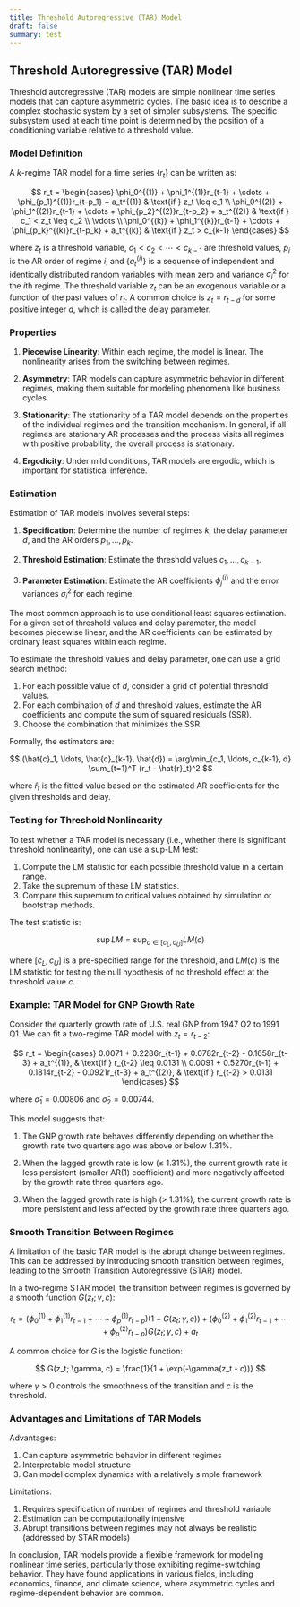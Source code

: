 ```yaml
---
title: Threshold Autoregressive (TAR) Model
draft: false
summary: test
---
```



<TOCInline toc={props.toc} asDisclosure />

## Threshold Autoregressive (TAR) Model

Threshold autoregressive (TAR) models are simple nonlinear time series models that can capture asymmetric cycles. The basic idea is to describe a complex stochastic system by a set of simpler subsystems. The specific subsystem used at each time point is determined by the position of a conditioning variable relative to a threshold value.

### Model Definition

A $k$-regime TAR model for a time series $\{r_t\}$ can be written as:

$$
r_t = \begin{cases}
\phi_0^{(1)} + \phi_1^{(1)}r_{t-1} + \cdots + \phi_{p_1}^{(1)}r_{t-p_1} + a_t^{(1)} & \text{if } z_t \leq c_1 \\
\phi_0^{(2)} + \phi_1^{(2)}r_{t-1} + \cdots + \phi_{p_2}^{(2)}r_{t-p_2} + a_t^{(2)} & \text{if } c_1 < z_t \leq c_2 \\
\vdots \\
\phi_0^{(k)} + \phi_1^{(k)}r_{t-1} + \cdots + \phi_{p_k}^{(k)}r_{t-p_k} + a_t^{(k)} & \text{if } z_t > c_{k-1}
\end{cases}
$$

where $z_t$ is a threshold variable, $c_1 < c_2 < \cdots < c_{k-1}$ are threshold values, $p_i$ is the AR order of regime $i$, and $\{a_t^{(i)}\}$ is a sequence of independent and identically distributed random variables with mean zero and variance $\sigma_i^2$ for the $i$th regime. The threshold variable $z_t$ can be an exogenous variable or a function of the past values of $r_t$. A common choice is $z_t = r_{t-d}$ for some positive integer $d$, which is called the delay parameter.

### Properties

1. **Piecewise Linearity**: Within each regime, the model is linear. The nonlinearity arises from the switching between regimes.

2. **Asymmetry**: TAR models can capture asymmetric behavior in different regimes, making them suitable for modeling phenomena like business cycles.

3. **Stationarity**: The stationarity of a TAR model depends on the properties of the individual regimes and the transition mechanism. In general, if all regimes are stationary AR processes and the process visits all regimes with positive probability, the overall process is stationary.

4. **Ergodicity**: Under mild conditions, TAR models are ergodic, which is important for statistical inference.

### Estimation

Estimation of TAR models involves several steps:

1. **Specification**: Determine the number of regimes $k$, the delay parameter $d$, and the AR orders $p_1, \ldots, p_k$.

2. **Threshold Estimation**: Estimate the threshold values $c_1, \ldots, c_{k-1}$.

3. **Parameter Estimation**: Estimate the AR coefficients $\phi_j^{(i)}$ and the error variances $\sigma_i^2$ for each regime.

The most common approach is to use conditional least squares estimation. For a given set of threshold values and delay parameter, the model becomes piecewise linear, and the AR coefficients can be estimated by ordinary least squares within each regime.

To estimate the threshold values and delay parameter, one can use a grid search method:

1. For each possible value of $d$, consider a grid of potential threshold values.
2. For each combination of $d$ and threshold values, estimate the AR coefficients and compute the sum of squared residuals (SSR).
3. Choose the combination that minimizes the SSR.

Formally, the estimators are:

$$
(\hat{c}_1, \ldots, \hat{c}_{k-1}, \hat{d}) = \arg\min_{c_1, \ldots, c_{k-1}, d} \sum_{t=1}^T (r_t - \hat{r}_t)^2
$$

where $\hat{r}_t$ is the fitted value based on the estimated AR coefficients for the given thresholds and delay.

### Testing for Threshold Nonlinearity

To test whether a TAR model is necessary (i.e., whether there is significant threshold nonlinearity), one can use a sup-LM test:

1. Compute the LM statistic for each possible threshold value in a certain range.
2. Take the supremum of these LM statistics.
3. Compare this supremum to critical values obtained by simulation or bootstrap methods.

The test statistic is:

$$
\sup LM = \sup_{c \in [c_L, c_U]} LM(c)
$$

where $[c_L, c_U]$ is a pre-specified range for the threshold, and $LM(c)$ is the LM statistic for testing the null hypothesis of no threshold effect at the threshold value $c$.

### Example: TAR Model for GNP Growth Rate

Consider the quarterly growth rate of U.S. real GNP from 1947 Q2 to 1991 Q1. We can fit a two-regime TAR model with $z_t = r_{t-2}$:

$$
r_t = \begin{cases}
0.0071 + 0.2286r_{t-1} + 0.0782r_{t-2} - 0.1658r_{t-3} + a_t^{(1)}, & \text{if } r_{t-2} \leq 0.0131 \\
0.0091 + 0.5270r_{t-1} + 0.1814r_{t-2} - 0.0921r_{t-3} + a_t^{(2)}, & \text{if } r_{t-2} > 0.0131
\end{cases}
$$

where $\hat{\sigma}_1 = 0.00806$ and $\hat{\sigma}_2 = 0.00744$.

This model suggests that:

1. The GNP growth rate behaves differently depending on whether the growth rate two quarters ago was above or below 1.31%.

2. When the lagged growth rate is low (≤ 1.31%), the current growth rate is less persistent (smaller AR(1) coefficient) and more negatively affected by the growth rate three quarters ago.

3. When the lagged growth rate is high (> 1.31%), the current growth rate is more persistent and less affected by the growth rate three quarters ago.

### Smooth Transition Between Regimes

A limitation of the basic TAR model is the abrupt change between regimes. This can be addressed by introducing smooth transition between regimes, leading to the Smooth Transition Autoregressive (STAR) model.

In a two-regime STAR model, the transition between regimes is governed by a smooth function $G(z_t; \gamma, c)$:

$$
r_t = (\phi_0^{(1)} + \phi_1^{(1)}r_{t-1} + \cdots + \phi_p^{(1)}r_{t-p})(1 - G(z_t; \gamma, c)) + (\phi_0^{(2)} + \phi_1^{(2)}r_{t-1} + \cdots + \phi_p^{(2)}r_{t-p})G(z_t; \gamma, c) + a_t
$$

A common choice for $G$ is the logistic function:

$$
G(z_t; \gamma, c) = \frac{1}{1 + \exp(-\gamma(z_t - c))}
$$

where $\gamma > 0$ controls the smoothness of the transition and $c$ is the threshold.

### Advantages and Limitations of TAR Models

Advantages:

1. Can capture asymmetric behavior in different regimes
2. Interpretable model structure
3. Can model complex dynamics with a relatively simple framework

Limitations:

1. Requires specification of number of regimes and threshold variable
2. Estimation can be computationally intensive
3. Abrupt transitions between regimes may not always be realistic (addressed by STAR models)

In conclusion, TAR models provide a flexible framework for modeling nonlinear time series, particularly those exhibiting regime-switching behavior. They have found applications in various fields, including economics, finance, and climate science, where asymmetric cycles and regime-dependent behavior are common.
